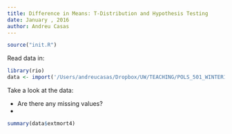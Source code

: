 ```yaml
---
title: Difference in Means: T-Distribution and Hypothesis Testing
date: January , 2016
author: Andreu Casas
---
```


```r
source("init.R")
```

Read data in:
```r
library(rio)
data <- import('/Users/andreucasas/Dropbox/UW/TEACHING/POLS_501_WINTER16/labs_data/data/table1.dta')
```

Take a look at the data:

  - Are there any missing values?
  - 
  
```r
summary(data$extmort4)
```





